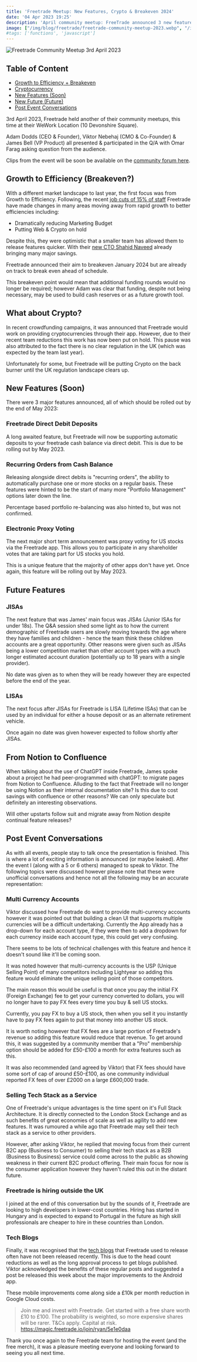 ```yaml
---
title: 'Freetrade Meetup: New Features, Crypto & Breakeven 2024'
date: '04 Apr 2023 19:25'
description: 'April community meetup: FreeTrade announced 3 new features, shared their shift from Growth to Efficiency and revealed their projected breakeven date.'
image: ["/img/blog/freetrade/freetrade-community-meetup-2023.webp", "/img/blog/freetrade/freetrade-community-meetup-2023.png"]
#tags: ['functions', 'javascript']
---
```


![Freetrade Community Meetup 3rd April 2023](/img/blog/freetrade/freetrade-community-meetup-2023.webp)

## Table of Content
- [Growth to Efficiency + Breakeven](#growth-to-efficiency-breakeven)
- [Cryptocurrency](#what-about-crypto)
- [New Features (Soon)](#new-features-soon)
- [New Future (Future)](#future-features)
- [Post Event Conversations](#post-event-conversations)

3rd April 2023, Freetrade held another of their community meetups, this time at their WeWork Location (10 Devonshire Square).

Adam Dodds (CEO & Founder), Viktor Nebehaj (CMO & Co-Founder) & James Bell (VP Product) all presented & participated in the Q/A with Omar Farag asking question from the audience.


Clips from the event will be soon be available on the [community forum here](https://community.freetrade.io/t/spring-meetup-freetrade-hq-london/67627/98).

## Growth to Efficiency (Breakeven?)

With a different market landscape to last year, the first focus was from Growth to Efficiency. Following, the recent [job cuts of 15% of staff](https://www.altfi.com/article/9362_exclusive-freetrade-announces-job-cuts-of-up-to-15-of-staff) Freetrade have made changes in many areas moving away from rapid growth to better efficiencies including:

- Dramatically reducing Marketing Budget
- Putting Web & Crypto on hold

Despite this, they were optimistic that a smaller team has allowed them to release features quicker. With their [new CTO Shahid Naveed](https://freetrade.io/blog/freetrade-hires-shahid-naveed-as-cto) already bringing many major savings.

Freetrade announced their aim to breakeven January 2024 but are already on track to break even ahead of schedule. 

This breakeven point would mean that additional funding rounds would no longer be required; however Adam was clear that funding, despite not being necessary, may be used to build cash reserves or as a future growth tool.

## What about Crypto?

In recent crowdfunding campaigns, it was announced that Freetrade would work on providing cryptocurrencies through their app. However, due to their recent team reductions this work has now been put on hold. This pause was also attributed to the fact there is no clear regulation in the UK (which was expected by the team last year).

Unfortunately for some, but Freetrade will be putting Crypto on the back burner until the UK regulation landscape clears up. 

## New Features (Soon)

There were 3 major features announced, all of which should be rolled out by the end of May 2023:

### Freetrade Direct Debit Deposits

A long awaited feature, but Freetrade will now be supporting automatic deposits to your freetrade cash balance via direct debit. This is due to be rolling out by May 2023.

### Recurring Orders from Cash Balance

Releasing alongside direct debits is "recurring orders", the ability to automatically purchase one or more stocks on a regular basis. These features were hinted to be the  start of many more "Portfolio Management" options later down the line. 

Percentage based portfolio re-balancing was also hinted to, but was not confirmed.

### Electronic Proxy Voting

The next major short term announcement was proxy voting for US stocks via the Freetrade app. This allows you to participate in any shareholder votes that are taking part for US stocks you hold.

This is a unique feature that the majority of other apps don't have yet. Once again, this feature will be rolling out by May 2023.

## Future Features

### JISAs

The next feature that was James' main focus was JISAs (Junior ISAs for under 18s). The Q&A session shed some light as to how the current demographic of Freetrade users are slowly moving towards the age where they have families and children - hence the team think these children accounts are a great opportunity. Other reasons were given such as JISAs being a lower competition market than other account types with a much longer estimated account duration (potentially up to 18 years with a single provider). 

No date was given as to when they will be ready however they are expected before the end of the year.

### LISAs

The next focus after JISAs for Freetrade is LISA (Lifetime ISAs) that can be used by an individual for either a house deposit or as an alternate retirement vehicle. 

Once again no date was given however expected to follow shortly after JISAs.


## From Notion to Confluence

When talking about the use of ChatGPT inside Freetrade, James spoke about a project he had peer-programmed  with chatGPT: to migrate pages from Notion to Confluence. Alluding to the fact that Freetrade will no longer be using Notion as their internal documentation site? Is this due to cost savings with confluence or other reasons? We can only speculate but definitely an interesting observations.

Will other upstarts follow suit and migrate away from Notion despite continual feature releases?

## Post Event Conversations

As with all events, people stay to talk once the presentation is finished. This is where a lot of exciting information is announced (or maybe leaked). After the event I (along with a 5 or 6 others) managed to speak to Viktor. The following topics were discussed however please note that these were unofficial conversations and hence not all the following may be an accurate representation:

### Multi Currency Accounts

Viktor discussed how Freetrade do want to provide multi-currency accounts however it was pointed out that building a clean UI that supports multiple currencies will be a difficult undertaking. Currently the App already has a drop-down for each account type, if they were then to add a dropdown for each currency inside each account type, this could get very confusing.

There seems to be lots of technical challenges with this feature and hence it doesn't sound like it'll be coming soon.

It was noted however that multi-currency accounts is the USP (Unique Selling Point) of many competitors including Lightyear so adding this feature would eliminate the unique selling point of those competitors.

The main reason this would be useful is that once you pay the initial FX (Foreign Exchange) fee to get your currency converted to dollars, you will no longer have to pay FX fees every time you buy & sell US stocks.

Currently, you pay FX to buy a US stock, then when you sell it you instantly have to pay FX fees again to put that money into another US stock. 

It is worth noting however that FX fees are a large portion of Freetrade's revenue so adding this feature would reduce that revenue. To get around this, it was suggested by a community member that a "Pro" membership option should be added for £50-£100 a month for extra features such as this.

It was also recommended (and agreed by Viktor) that FX fees should have some sort of cap of around £50-£100, as one community individual reported FX fees of over £2000 on a large £600,000 trade. 

### Selling Tech Stack as a Service

One of Freetrade's unique advantages is the time spent on it's Full Stack Architecture. It is directly connected to the London Stock Exchange and as such benefits of great economies of scale as well as agility to add new features. It was rumoured a while ago that Freetrade may sell their tech stack as a service to other providers.

However, after asking Viktor, he replied that moving focus from their current B2C app (Business to Consumer) to selling their tech stack as a B2B (Business to Business) service could come across to the public as showing weakness in their current B2C product offering. Their main focus for now is the consumer application however they haven't ruled this out in the distant future.

### Freetrade is hiring outside the UK

I joined at the end of this conversation but by the sounds of it, Freetrade are looking to high developers in lower-cost countries. Hiring has started in Hungary and is expected to expand to Portugal in the future as high skill professionals are cheaper to hire in these countries than London.

### Tech Blogs

Finally, it was recognised that the [tech blogs](https://freetrade.io/blog) that Freetrade used to release often have not been released recently. This is due to the head count reductions as well as the long approval process to get blogs published. Viktor acknowledged the benefits of these regular posts and suggested a post be released this week about the major improvements to the Android app.

These mobile improvements come along side a £10k per month reduction in Google Cloud costs.

> Join me and invest with Freetrade. Get started with a free share worth £10 to £100. The probability is weighted, so more expensive shares will be rarer. T&Cs apply. Capital at risk. https://magic.freetrade.io/join/ryan/5e1e0daa 

Thank you once again to the Freetrade team for hosting the event (and the free merch), it was a pleasure meeting everyone and looking forward to seeing you all next time. 

